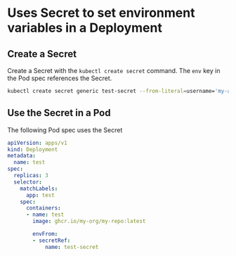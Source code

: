 # Uses Secret to set environment variables in a Deployment

## Create a Secret

Create a Secret with the `kubectl create secret` command. The `env` key in the Pod spec references the Secret.

```sh
kubectl create secret generic test-secret --from-literal=username='my-app' --from-literal=password='39528$vdg7Jb'
```

## Use the Secret in a Pod

The following Pod spec uses the Secret

```yaml
apiVersion: apps/v1
kind: Deployment
metadata:
  name: test
spec:
  replicas: 3
  selector:
    matchLabels:
      app: test
    spec:
      containers:
      - name: test
        image: ghcr.io/my-org/my-repo:latest

        envFrom:
        - secretRef:
            name: test-secret
```
